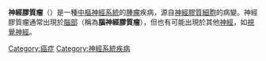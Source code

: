 {{Expand|time=2013-02-10T10:54:42+00:00 }}
{{medical}}
{{DiseaseDisorder infobox
| Name           = 神經膠質瘤
| ICD10          = {{ICD10|C|71||c|69}}
| ICD9           = {{ICD9|191}}
| ICDO           = 9380/0-9460/3
| Image          = MRI glioma 28 yr old male.JPG
|Caption        = 腦神經膠質瘤
|OMIM           =
| MedlinePlus    =
| eMedicineSubj  =
| eMedicineTopic =
| DiseasesDB     = 31468
| MeshID         = D005910
}}
'''神經膠質瘤'''（{{lang-en|Glioma}}）是一種[[中樞神經系統|中樞神經系統]]的[[腫瘤|腫瘤]]疾病，源自[[神經膠質細胞|神經膠質細胞]]的病變。神經膠質瘤通常出現於[[腦部|腦部]]（稱為'''腦神經膠質瘤'''），但也有可能出現於其他[[神經|神經]]，如[[視覺神經|視覺神經]]。

{{medical-stub}}

[[Category:癌症|Category:癌症]]
[[Category:神經系統疾病|Category:神經系統疾病]]